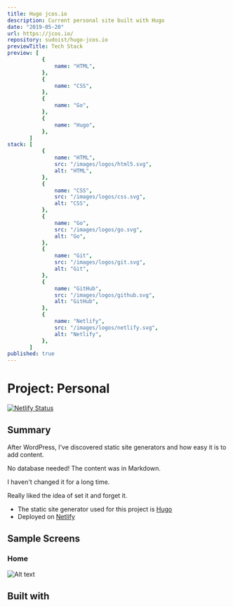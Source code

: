 ```yaml
---
title: Hugo jcos.io
description: Current personal site built with Hugo
date: "2019-05-20"
url: https://jcos.io/
repository: sudoist/hugo-jcos.io
previewTitle: Tech Stack
preview: [
           {
               name: "HTML",
           },
           {
               name: "CSS",
           },
           {
               name: "Go",
           },
           {
               name: "Hugo",
           },
       ]
stack: [
           {
               name: "HTML",
               src: "/images/logos/html5.svg",
               alt: "HTML",
           },
           {
               name: "CSS",
               src: "/images/logos/css.svg",
               alt: "CSS",
           },
           {
               name: "Go",
               src: "/images/logos/go.svg",
               alt: "Go",
           },
           {
               name: "Git",
               src: "/images/logos/git.svg",
               alt: "Git",
           },
           {
               name: "GitHub",
               src: "/images/logos/github.svg",
               alt: "GitHub",
           },
           {
               name: "Netlify",
               src: "/images/logos/netlify.svg",
               alt: "Netlify",
           },
       ]
published: true
---
```


# Project: Personal

[![Netlify Status](https://api.netlify.com/api/v1/badges/3256c3b1-0c81-4cb6-801f-bdea0a662a69/deploy-status)](https://app.netlify.com/sites/goofy-brahmagupta-ef496e/deploys)

## Summary

After WordPress, I've discovered static site generators and how easy it is to add content.

No database needed! The content was in Markdown.

I haven't changed it for a long time.

Really liked the idea of set it and forget it.

- The static site generator used for this project is [Hugo](https://gohugo.io/)
- Deployed on [Netlify](https://www.netlify.com/)


## Sample Screens

### Home

![Alt text](https://res.cloudinary.com/langitlupakintoncloud/image/upload/v1613827520/hugo/jcos.io/itfhlmag2ssbe9g5vu2e.jpg "Home")


## Built with
